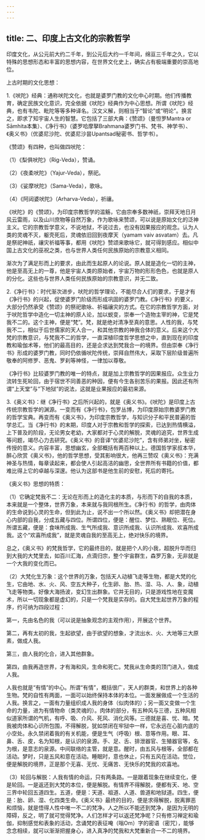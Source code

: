```yaml
---
---
---
```

title: 二、印度上古文化的宗教哲学
---




印度文化，从公元前大约二千年，到公元后大约一千年间，绵亘三千年之久，它以特殊的思想形态和丰富的思想内容，在世界文化史上，确实占有极端重要的崇高地位。

上古时期的文化思想：

1.《吠陀》经典：通称吠陀文化，也就是婆罗门教的文化中心时期。他们传播教育，确定民族文化意识，完全依据《吠陀》经典作为中心思想。所谓《吠陀》经典，也有韦陀、毗陀等等多种译名。汉文义解，则相当于“智论”或“明论”。换言之，即求了知宇宙人生的智慧。它包括了三部大典：《赞颂》（曼怛罗Mantra or Sāmhita本集）、《净行书》（婆罗哈摩拏Brahmana婆罗门书、梵书、神学书）、《奥义书》（优婆尼沙陀、优婆尼沙昙Upantsad秘密书、哲学书）。

《赞颂》有四种，也叫做四吠陀：

（1）《梨俱吠陀》（Rig-Veda），赞诵。

（2）《夜柔吠陀》（Yajur-Veda），祭祀。

（3）《娑摩吠陀》（Sama-Veda），歌咏。

（4）《阿闼婆吠陀》（Arharva-Veda），祈禳。

《吠陀》的《赞颂》，为印度宗教哲学的滥觞，它由宗奉多数神祇，崇拜天地日月风云雷雨，以及山川庶物等自然万象，作为歌咏来赞颂，可以说是原始文化的泛神主义。它的宗教哲学意义，不说地狱，不说过去，也没有因果报应的观念。认为人类的灵魂不灭，躯壳死后，灵魂依旧回到夜摩天（yamam vaiv asvatam）去。凡是祭祀神祇，禳灾祈福等事，都用《吠陀》赞颂来歌咏它，就可得到感应。相似中国上古文化的巫祝之类，也与世界人类任何民族原始的宗教意义相同。

渐次为了满足形而上的要求，由此而生起原人的论说。原人就是造化一切的主神，他是至高无上的一尊，他是宇宙人类的原始者，宇宙万物的形形色色，也就是原人的分化。这些也与世界人类任何民族原始的宗教意识，并无二致。

2.《净行书》：时代渐次进步，吠陀的哲学理论，不能尽合人们的要求，于是才有《净行书》的兴起，促使婆罗门阶级而形成巩固的婆罗门教。《净行书》的要义，大部分仍然承受《赞颂》的祭祀歌咏、祈福禳灾的方式。在它的宗教哲学方面，对于吠陀哲学中造化一切主神的原人论，加以蜕变，崇奉一个造物主宰的神，它是梵我不二的。这个主神，便是“梵”。梵，就是绝对清净至真的意思。人性的我，与梵我不二，相似于后世儒家的天人合一，和其他宗教的神我合体的意义。后来这个大梵的宗教意识，与梵我不二的哲学，一直深植印度哲学思想之中，直到现在的印度教和瑜伽术等，他们的最高目的，还是企求达到梵我合一的境界。但由崇奉《净行书》形成的婆罗门教，同时仍依循吠陀传统，崇拜自然伟大，采取下层阶级普遍所敬奉的阿修罗、恶鬼、罗刹等神怪，一律加以尊敬。

《净行书》比较婆罗门教的唯一的特点，就是加上宗教哲学的因果报应。众生业力流转生死轮回，由于宿世不同善恶的种因，便有今生各别苦乐的果报。因此还有所谓“上天堂”与“下地狱”的说法，这就是业果报应的最初来源。

3.《奥义书》：继《净行书》之后所兴起的，就是《奥义书》。《吠陀》是印度上古传统宗教哲学的渊源。一变而有《净行书》，包罗丛博，为印度原始宗教婆罗门教的哲学宝典。再变而有《奥义书》，为印度宗教哲学，与知识分子和平民普遍的哲学总汇。当《净行书》的末期，印度人对于宗教和哲学的探索，已达到热情横溢，上下普及的阶段，无论男女老幼，大家都对于心灵的解脱，灵魂的追究，世界生成等问题，竭尽心力去研究。《奥义书》的音译“优婆尼沙陀”，含有师弟对坐，秘密传授的意义。内容丰富，思想幽玄，全部概括有两百种以上。德国哲学家叔本华，醉心欣赏《奥义书》，他的哲学思想，受其影响很大，他再三赞叹《奥义书》：充满神圣与热情，每章读起来，都会使人引起高洁的幽思，全世界所有书籍的价值，都难比得上它的卓越与深邃。他认为这部书是他生前的安慰，死后的寄托。

《奥义书》思想的特质：

（1）它确定梵我不二：无论在形而上的造化主的本质，与形而下的自我的本质，本来就是一个整体，世界万象，本来就与我同根所生。《净行书》的哲学，由肉体的生命说到心灵的生命，但到此为止，说不出一个所以然。《奥义书》却把潜在身心内部的自我，分成五藏与四位。所谓四位，便是：醒位、梦位、熟眠位、死位。所谓五藏，便是：食味所成我、生气所成我、意识所成我、认识所成我、欢喜所成我。这个“欢喜所成我”，就是灵魂自我的至高无上，绝对快乐的境界。

总之，《奥义书》的梵我哲学，它的最终目的，就是把个人的小我，超脱升华而归到大我的大梵里去，如百川汇海，点滴归宗，整个宇宙群生，森罗万象，无非就是一个大我的变化而已。

（2）大梵化生万象：这个世界的万象，包括天人动植飞走等生物，都是大梵的化生，它由地、水、火、风、空五大种子，化生卵、胎、热、湿、马、人、象，动植飞走等物类。好像大海扬波，变幻生出群象。它并无目的，只是游戏性地在变魔术，所以一切现象都是虚幻的，只是一个梵我是实存的。自大梵生起世界万象的程序，约可纳为四段过程：

第一，先由名色的我（可以说是抽象观念的主观作用），开展这个世界。

第二，再有太初的我，生起欲望，由于欲望的想象，才流出水、火、大地等三大原素，做成人我。

第三，由人我的化合，进入其他群象。

第四，由我再造世界，才有海和风，生命和死亡。梵我从生命类的顶门进入，做成人我。

人我也就是“有情”的中心。所谓“有情”，概括很广，天人的群类，和世界上的各种生物。梵的自性有两面，一面可以始终保持本体的本位。一面发展做成一个生活的人我。换言之，一面有力量组织成人我的身体（似肉体的）；另一面又变做一个生命的力量，进为有情物命（类灵魂的）。肉体的部分，有五种风与三德，五种风相似道家所谓的气机，有呼、吸、介风、死风、消化风等。三德就是喜、忧、暗。梵我被肉体和心识所包围，不得解脱，犹如禁闭在牢狱中一样，它永远在心脏内底的小空处。永久禁闭着我的有关机能，便是生气（呼吸）根、意等作用。眼、耳、鼻、舌、皮，名为知根，是认识的泉源。手、足、舌、排泄器官、生殖器官等，名为根，是意志的泉源。中间联络的主管，就是意。醒时，由五风与根等，全部都在活动。梦时，只是五风和意在活动。睡眠时，意也休止，只有五风在活动。觉位，便是解脱的境界，正是那个无喜、无忧、无痛苦、无快乐的梵我的欢喜地。

（3）轮回与解脱：人我有情的命运，只有两条路。一是跟着现象在继续变化，便是轮回。一是返还到大梵的本位，便是解脱。有情界不得解脱，便都有天、地、空三界中轮回五道四生。五道，便是：天道、祖道、人道、兽道和地狱道。四生，便是：胎、卵、湿、化四类生命。《奥义书》最终的目的，便是求得解脱，脱离罪恶和烦恼，就是悟得人性中唯一不二的梵净。人之所以不能还到梵净，是因为无明的障碍，反之，明了就可觉得梵净。人们怎样才可以返还梵净呢？只有修习禅定和瑜伽，抑制感觉和表象的活动，念诵梵的表征唵（嗡Om）字的密语（密咒），能够念念相续，就可以渐渐把握身心，进入真净的梵我和大梵重新合一不二的境界。